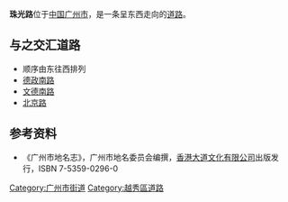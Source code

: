 {{Infobox Guangzhou Road
|中文道路名称=珠光路
|道路名称拼音= Zhuguang Lu
|图片=
|图片说明=
|道路属性=城市支路
|道路总长度= 0.537
|道路宽度= 11米
|车速限制=
|行车线数量=双向2[[车道|车道]]
|所在地区=[[广州市|广州市]][[越秀区|越秀区]]
|起点=东起[[德政路|德政南路]]
|终点=西至[[北京路_(越秀区)|北京路]]
|道路命名日期= 
|命名缘由= 路旁有珠光殿、珠光里
|道路旧名= 
|道路动工日期= 1920年代
|通车日期=
|路段主要建筑= [[珠光路小学|珠光路小学]]、[[珠光市场|珠光市场]]
}}
'''珠光路'''位于[[中华人民共和国|中国]][[广州市|广州市]]，是一条呈东西走向的[[道路|道路]]。

==与之交汇道路==
*顺序由东往西排列
*[[德政路|德政南路]]
*[[文德南路|文德南路]]
*[[北京路_(越秀区)|北京路]]

==参考资料==
*《广州市地名志》，广州市地名委员会编撰，[[香港大道文化有限公司|香港大道文化有限公司]]出版发行，ISBN 7-5359-0296-0

[[Category:广州市街道|Category:广州市街道]]
[[Category:越秀區道路|Category:越秀區道路]]
{{GZ-stub}}